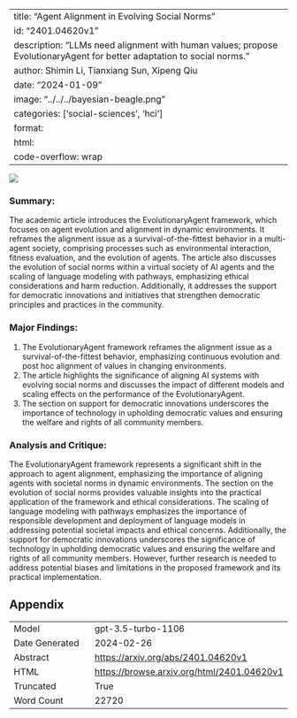 
---
title: "Agent Alignment in Evolving Social Norms"
id: "2401.04620v1"
description: "LLMs need alignment with human values; propose EvolutionaryAgent for better adaptation to social norms."
author: Shimin Li, Tianxiang Sun, Xipeng Qiu
date: "2024-01-09"
image: "../../../bayesian-beagle.png"
categories: ['social-sciences', 'hci']
format:
  html:
    code-overflow: wrap
---

![](../../../bayesian-beagle.png)

### Summary:

The academic article introduces the EvolutionaryAgent framework, which focuses on agent evolution and alignment in dynamic environments. It reframes the alignment issue as a survival-of-the-fittest behavior in a multi-agent society, comprising processes such as environmental interaction, fitness evaluation, and the evolution of agents. The article also discusses the evolution of social norms within a virtual society of AI agents and the scaling of language modeling with pathways, emphasizing ethical considerations and harm reduction. Additionally, it addresses the support for democratic innovations and initiatives that strengthen democratic principles and practices in the community.

### Major Findings:
1. The EvolutionaryAgent framework reframes the alignment issue as a survival-of-the-fittest behavior, emphasizing continuous evolution and post hoc alignment of values in changing environments.
2. The article highlights the significance of aligning AI systems with evolving social norms and discusses the impact of different models and scaling effects on the performance of the EvolutionaryAgent.
3. The section on support for democratic innovations underscores the importance of technology in upholding democratic values and ensuring the welfare and rights of all community members.

### Analysis and Critique:
The EvolutionaryAgent framework represents a significant shift in the approach to agent alignment, emphasizing the importance of aligning agents with societal norms in dynamic environments. The section on the evolution of social norms provides valuable insights into the practical application of the framework and ethical considerations. The scaling of language modeling with pathways emphasizes the importance of responsible development and deployment of language models in addressing potential societal impacts and ethical concerns. Additionally, the support for democratic innovations underscores the significance of technology in upholding democratic values and ensuring the welfare and rights of all community members. However, further research is needed to address potential biases and limitations in the proposed framework and its practical implementation.

## Appendix

|          |          |
|----------|----------|
| Model     | gpt-3.5-turbo-1106       |
| Date Generated     | 2024-02-26       |
| Abstract | [https://arxiv.org/abs/2401.04620v1](https://arxiv.org/abs/2401.04620v1)        |
| HTML     | [https://browse.arxiv.org/html/2401.04620v1](https://browse.arxiv.org/html/2401.04620v1)       |
| Truncated       | True       |
| Word Count       | 22720       |